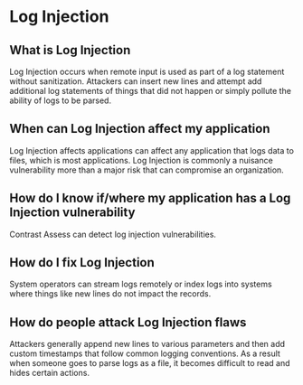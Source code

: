 # Log Injection

## What is Log Injection
Log Injection occurs when remote input is used as part of a log statement without sanitization.
Attackers can insert new lines and attempt add additional log statements of things that did not happen or simply pollute the ability of logs to be parsed.

## When can Log Injection affect my application

Log Injection affects applications can affect any application that logs data to files, which is most applications.
Log Injection is commonly a nuisance vulnerability more than a major risk that can compromise an organization.

## How do I know if/where my application has a Log Injection vulnerability

Contrast Assess can detect log injection vulnerabilities.

## How do I fix Log Injection

System operators can stream logs remotely or index logs into systems where things like new lines do not impact the records.

## How do people attack Log Injection flaws

Attackers generally append new lines to various parameters and then add custom timestamps that follow common logging conventions.
As a result when someone goes to parse logs as a file, it becomes difficult to read and hides certain actions.